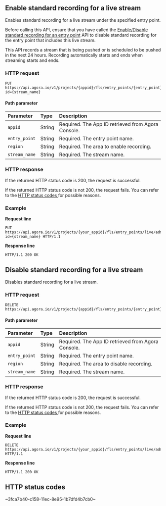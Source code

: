 
## Enable standard recording for a live stream

Enables standard recording for a live stream under the specified entry point.

<div class="alert note">Before calling this API, ensure that you have called the <a href="">Enable/Disable standard recording for an entry point</a> API to disable standard recording for the entry point that includes this live stream.</div>

This API records a stream that is being pushed or is scheduled to be pushed in the next 24 hours. Recording automatically starts and ends when streaming starts and ends.

### HTTP request

```http
PUT https://api.agora.io/v1/projects/{appid}/fls/entry_points/{entry_point}/admin/record/standard/regions/{region}/tasks?id={stream_name}
```

#### Path parameter

| Parameter | Type | Description |
| :------------ | :----- | :----------------------------------- |
| `appid` | String | Required. The App ID retrieved from Agora Console. |
| `entry_point` | String | Required. The entry point name. |
| `region` | String | Required. The area to enable recording. |
| `stream_name` | String | Required. The stream name. |

### HTTP response

If the returned HTTP status code is 200, the request is successful.

If the returned HTTP status code is not 200, the request fails. You can refer to the [HTTP status codes ](#http-code)for possible reasons.

### Example

**Request line**

```http
PUT https://api.agora.io/v1/projects/{your_appid}/fls/entry_points/live/admin/record/standard/regions/{region}/tasks?id={stream_name} HTTP/1.1
```

**Response line**

```http
HTTP/1.1 200 OK
```

## Disable standard recording for a live stream

Disables standard recording for a live stream.

### HTTP request

```http
DELETE https://api.agora.io/v1/projects/{appid}/fls/entry_points/{entry_point}/admin/record/standard/regions/{region}/tasks/{stream_name}
```

#### Path parameter

| Parameter | Type | Description |
| :------------ | :----- | :----------------------------------- |
| `appid` | String | Required. The App ID retrieved from Agora Console. |
| `entry_point` | String | Required. The entry point name. |
| `region` | String | Required. The area to disable recording. |
| `stream_name` | String | Required. The stream name. |

### HTTP response

If the returned HTTP status code is 200, the request is successful.

If the returned HTTP status code is not 200, the request fails. You can refer to the [HTTP status codes ](#http-code)for possible reasons.

### Example

**Request line**

```http
DELETE https://api.agora.io/v1/projects/{your_appid}/fls/entry_points/live/admin/record/standard/regions/{region}/tasks/{stream_name} HTTP/1.1
```

**Response line**

```http
HTTP/1.1 200 OK
```

<a name="http-code"></a>
## HTTP status codes
~3fca7b40-c158-11ec-8e95-1b7dfd4b7cb0~